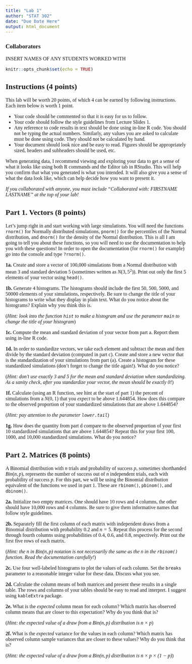 ```yaml
---
title: "Lab 1"
author: "STAT 302"
date: "Due Date Here"
output: html_document
---
```


<!--- Begin styling code. --->
<style type="text/css">
/* Whole document: */
body{
  font-family: "Palatino Linotype", "Book Antiqua", Palatino, serif;
  font-size: 12pt;
}
h1.title {
  font-size: 38px;
  text-align: center;
}
h4.author {
  font-size: 18px;
  text-align: center;
}
h4.date {
  font-size: 18px;
  text-align: center;
}
</style>
<!--- End styling code. --->

### Collaborators

INSERT NAMES OF ANY STUDENTS WORKED WITH

```r
knitr::opts_chunk$set(echo = TRUE)
```

## Instructions (4 points)

This lab will be worth 20 points, of which 4 can be earned by following instructions. Each item below is worth 1 point.

* Your code should be commented so that it is easy for us to follow.
* Your code should follow the style guidelines from Lecture Slides 1.
* Any reference to code results in text should be done using in-line R code. You should not be typing the actual numbers. Similarly, any values you are asked to calculate must be done using code. They should not be calculated by hand.
* Your document should look nice and be easy to read. Figures should be appropriately sized, headers and subheaders should be used, etc.

When generating data, I recommend viewing and exploring your data to get a sense of what it looks like using both R commands and the Editor tab in RStudio. 
This will help you confirm that what you generated is what you intended. 
It will also give you a sense of what the data look like, which can help decide how you want to present it.

*If you collaborated with anyone, you must include "Collaborated with: FIRSTNAME LASTNAME" at the top of your lab!*

## Part 1. Vectors (8 points)

Let's jump right in and start working with large simulations. You will need the functions `rnorm()` for Normally distributed simulations, `pnorm()` for the percentiles of the Normal distribution, and `dnorm()` for the density of the Normal distribution. This is all I am going to tell you about these functions, so you will need to use the documentation to help you with these questions! In order to open the documentation (for `rnorm()` for example) go into the console and type `?rnorm()`. 

**1a.** Create and store a vector of 100,000 simulations from a Normal distribution with mean 3 and standard deviation 5 (sometimes written as $N(3, 5^2)$). Print out only the first 5 elements of your vector using `head()`.

**1b.** Generate 4 histograms. The histograms should include the first 50, 500, 5000, and 50000 elements of your simulations, respectively. Be sure to change the title of your histograms to write what they display in plain text. What do you notice about the histograms? Explain why you think this is.

(*Hint: look into the function `hist` to make a histogram and use the parameter `main` to change the title of your histogram*)

**1c.** Compute the mean and standard deviation of your vector from part a. Report them using in-line R code. 

**1d.** In order to standardize vectors, we take each element and subtract the mean and then divide by the standard deviation (computed in part c). Create and store a new vector that is the standardization of your simulations from part (a). Create a histogram for these standardized simulations (don't forget to change the title again!). What do you notice?

(*Hint: don't use exactly 3 and 5 for the mean and standard deviation when standardizing. As a sanity check, after you standardize your vector, the mean should be exactly 0!*)

**1f.** Calculate (using an R function, see hint at the start of part 1) the percent of simulations from a $N(0, 1)$ that you *expect* to be above 1.644854. How does this compare to the observed proportion of your standardized simulations that are above 1.644854?

(*Hint: pay attention to the parameter `lower.tail`*)

**1g.** How does the quantity from part d compare to the observed proportion of your first 10 standardized simulations that are above 1.644854? Repeat this for your first 100, 1000, and 10,000 standardized simulations. 
What do you notice?


## Part 2. Matrices (8 points)

A Binomial distribution with $n$ trials and probability of success $p$, sometimes shorthanded $Bin(n, p)$, represents the number of success out of $n$ independent trials, each with probability of success $p$. 
For this part, we will be using the Binomial distribution equivalent of the functions we used in part 1.
These are `rbinom()`, `pbinom()`, and `dbinom()`.

**2a.** Initialize two empty matrices. One should have 10 rows and 4 columns, the other should have 10,000 rows and 4 columns. Be sure to give them informative names that follow style guidelines.

**2b.** Separately fill the first column of each matrix with independent draws from a Binomial distribution with probability $0.2$ and $n=5$. Repeat this process for the second through fourth columns using probabilities of $0.4$, $0.6$, and $0.8$, respectively. Print out the first five rows of each matrix.

(*Hint: the $n$ in $Bin(n,p)$ notation is not necessarily the same as the `n` in the `rbinom()` function. Read the documentation carefully!*)

**2c.** Use four well-labeled histograms to plot the values of each column. Set the `breaks` parameter to a reasonable integer value for these data. Discuss what you see.

**2d.** Calculate the column means of both matrices and present these results in a single table. The rows and columns of your tables should be easy to read and interpret. I suggest using `kableExtra` package.

**2e.** What is the *expected* column mean for each column? Which matrix has observed column means that are closer to this expectation? Why do you think that is?

(*Hint: the expected value of a draw from a $Bin(n,p)$ distribution is $n\times p$*)

**2f.** What is the *expected* variance for the values in each column? Which matrix has observed column sample variances that are closer to these values? Why do you think that is?

(*Hint: the expected value of a draw from a $Bin(n,p)$ distribution is $n\times p\times(1-p)$*)
